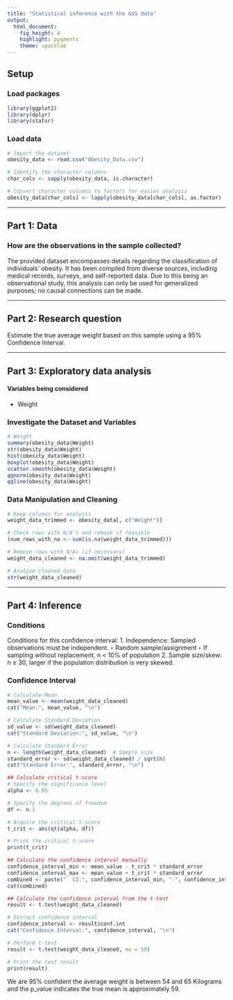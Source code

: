 ```yaml
---
title: "Statistical inference with the GSS data"
output: 
  html_document: 
    fig_height: 4
    highlight: pygments
    theme: spacelab
---
```


## Setup

### Load packages

```r
library(ggplot2)
library(dplyr)
library(statsr)
```

### Load data

```r
# Import the dataset
obesity_data <- read.csv("Obesity_Data.csv")

# Identify the character columns
char_cols <- sapply(obesity_data, is.character)

# Convert character columns to factors for easier analysis
obesity_data[char_cols] <- lapply(obesity_data[char_cols], as.factor)
```

* * *

## Part 1: Data

### How are the observations in the sample collected?
The provided dataset encompasses details regarding the classification of individuals' obesity. It has been compiled from diverse sources, including medical records, surveys, and self-reported data.
Due to this being an observational study, this analysis can only be used for generalized purposes; no causal connections can be made.

* * *

## Part 2: Research question
Estimate the true average weight based on this sample using a 95% Confidence Interval.

* * *

## Part 3: Exploratory data analysis

#### Variables being considered
- Weight

### Investigate the Dataset and Variables
```r
# Weight
summary(obesity_data$Weight)
str(obesity_data$Weight)
hist(obesity_data$Weight)
boxplot(obesity_data$Weight)
scatter.smooth(obesity_data$Weight)
qqnorm(obesity_data$Weight)
qqline(obesity_data$Weight)
```

### Data Manipulation and Cleaning
```r
# Keep columns for analysis
weight_data_trimmed <- obesity_data[, c("Weight")]

# Check rows with N/A's and remove if feasible
(num_rows_with_na <- sum(is.na(weight_data_trimmed)))

# Remove rows with N/As (if necessary)
weight_data_cleaned <- na.omit(weight_data_trimmed)

# Analyze cleaned data
str(weight_data_cleaned)
```
* * *

## Part 4: Inference

### Conditions
Conditions for this confidence interval: 
1. Independence: Sampled observations must be independent. 
‣ Random sample/assignment
‣ If sampling without replacement, n < 10% of population
2. Sample size/skew: n ≥ 30, larger if the population distribution is very skewed.

### Confidence Interval

```r
# Calculate Mean
mean_value <- mean(weight_data_cleaned)
cat("Mean:", mean_value, "\n")

# Calculate Standard Deviation
sd_value <- sd(weight_data_cleaned)
cat("Standard Deviation:", sd_value, "\n")

# Calculate Standard Error
n <- length(weight_data_cleaned)  # Sample size
standard_error <- sd(weight_data_cleaned) / sqrt(n)
cat("Standard Error:", standard_error, "\n")

## Calculate critical t-score
# Specify the significance level
alpha <- 0.05

# Specify the degrees of freedom
df <- n-1

# Acquire the critical t-score
t_crit <- abs(qt(alpha, df))

# Print the critical t-score
print(t_crit)

## Calculate the confidence interval manually
confidence_interval_min <- mean_value - t_crit * standard_error
confidence_interval_max <- mean_value + t_crit * standard_error
combined <- paste("  CI:", confidence_interval_min, "-", confidence_interval_max)
cat(combined)

## Calculate the confidence interval from the t-test
result <- t.test(weight_data_cleaned)

# Extract confidence interval
confidence_interval <- result$conf.int
cat("Confidence Interval:", confidence_interval, "\n")

# Perform t-test
result <- t.test(weight_data_cleaned, mu = 59)

# Print the test result
print(result)
```

We are 95% confident the average weight is between 54 and 65 Kilograms and the p_value
indicates the true mean is approximately 59.